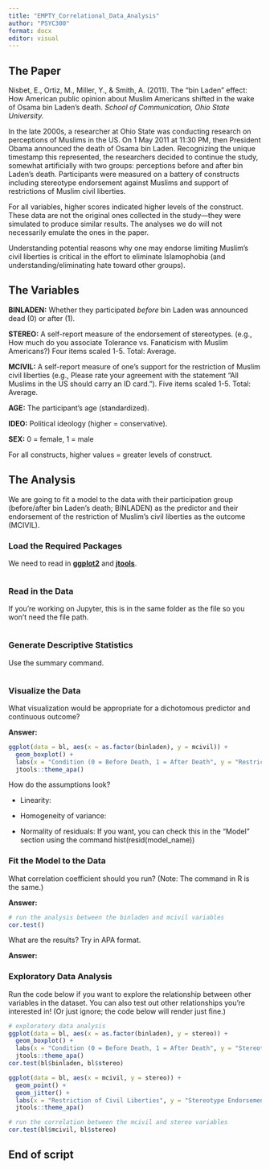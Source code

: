 ```yaml
---
title: "EMPTY_Correlational_Data_Analysis"
author: "PSYC300"
format: docx
editor: visual
---
```


## The Paper

Nisbet, E., Ortiz, M., Miller, Y., & Smith, A. (2011). The “bin Laden”
effect: How American public opinion about Muslim Americans shifted in
the wake of Osama bin Laden’s death. *School of Communication, Ohio
State University.*

In the late 2000s, a researcher at Ohio State was conducting research on
perceptions of Muslims in the US. On 1 May 2011 at 11:30 PM, then
President Obama announced the death of Osama bin Laden. Recognizing the
unique timestamp this represented, the researchers decided to continue
the study, somewhat artificially with two groups: perceptions before and
after bin Laden's death. Participants were measured on a battery of
constructs including stereotype endorsement against Muslims and support
of restrictions of Muslim civil liberties.

For all variables, higher scores indicated higher levels of the
construct. These data are not the original ones collected in the
study—they were simulated to produce similar results. The analyses we do
will not necessarily emulate the ones in the paper.

Understanding potential reasons why one may endorse limiting Muslim's
civil liberties is critical in the effort to eliminate Islamophobia (and
understanding/eliminating hate toward other groups).

## The Variables

**BINLADEN:** Whether they participated *before* bin Laden was announced
dead (0) or after (1).

**STEREO:** A self-report measure of the endorsement of stereotypes.
(e.g., How much do you associate Tolerance vs. Fanaticism with Muslim
Americans?) Four items scaled 1-5. Total: Average.

**MCIVIL:** A self-report measure of one's support for the restriction
of Muslim civil liberties (e.g., Please rate your agreement with the
statement "All Muslims in the US should carry an ID card."). Five items
scaled 1-5. Total: Average.

**AGE:** The participant's age (standardized).

**IDEO:** Political ideology (higher = conservative).

**SEX:** 0 = female, 1 = male

For all constructs, higher values = greater levels of construct.

## The Analysis

We are going to fit a model to the data with their participation group
(before/after bin Laden's death; BINLADEN) as the predictor and their
endorsement of the restriction of Muslim's civil liberties as the
outcome (MCIVIL).

### Load the Required Packages

We need to read in [**ggplot2**]{.underline} and
[**jtools**]{.underline}.

```r

```

### Read in the Data

If you're working on Jupyter, this is in the same folder as the file so
you won't need the file path.

```r

```

### Generate Descriptive Statistics

Use the summary command.

```r

```

### Visualize the Data

What visualization would be appropriate for a dichotomous predictor and
continuous outcome?

**Answer:**

```r
ggplot(data = bl, aes(x = as.factor(binladen), y = mcivil)) +
  geom_boxplot() + 
  labs(x = "Condition (0 = Before Death, 1 = After Death", y = "Restriction of Civil Liberties") + 
  jtools::theme_apa()
```

How do the assumptions look?

-   Linearity:

-   Homogeneity of variance:

-   Normality of residuals: If you want, you can check this in the
    "Model" section using the command hist(resid(model_name))

### Fit the Model to the Data

What correlation coefficient should you run? (Note: The command in R is
the same.)

**Answer:**

```r
# run the analysis between the binladen and mcivil variables
cor.test()
```

What are the results? Try in APA format.

**Answer:**

### Exploratory Data Analysis

Run the code below if you want to explore the relationship between other
variables in the dataset. You can also test out other relationships
you're interested in! (Or just ignore; the code below will render just
fine.)

```r
# exploratory data analysis
ggplot(data = bl, aes(x = as.factor(binladen), y = stereo)) +
  geom_boxplot() + 
  labs(x = "Condition (0 = Before Death, 1 = After Death", y = "Stereotype Endorsement") + 
  jtools::theme_apa()
cor.test(bl$binladen, bl$stereo)

ggplot(data = bl, aes(x = mcivil, y = stereo)) +
  geom_point() + 
  geom_jitter() + 
  labs(x = "Restriction of Civil Liberties", y = "Stereotype Endorsement") +
  jtools::theme_apa()

# run the correlation between the mcivil and stereo variables
cor.test(bl$mcivil, bl$stereo)
```

## End of script
